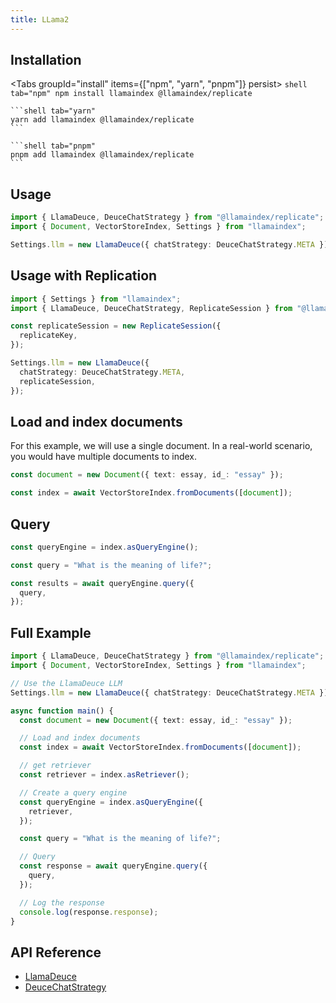 ```yaml
---
title: LLama2
---
```


## Installation


<Tabs groupId="install" items={["npm", "yarn", "pnpm"]} persist>
	```shell tab="npm"
	npm install llamaindex @llamaindex/replicate
	```

	```shell tab="yarn"
	yarn add llamaindex @llamaindex/replicate
	```

	```shell tab="pnpm"
	pnpm add llamaindex @llamaindex/replicate
	```
</Tabs>

## Usage

```ts
import { LlamaDeuce, DeuceChatStrategy } from "@llamaindex/replicate";
import { Document, VectorStoreIndex, Settings } from "llamaindex";

Settings.llm = new LlamaDeuce({ chatStrategy: DeuceChatStrategy.META });
```

## Usage with Replication

```ts
import { Settings } from "llamaindex";
import { LlamaDeuce, DeuceChatStrategy, ReplicateSession } from "@llamaindex/replicate";

const replicateSession = new ReplicateSession({
  replicateKey,
});

Settings.llm = new LlamaDeuce({
  chatStrategy: DeuceChatStrategy.META,
  replicateSession,
});
```

## Load and index documents

For this example, we will use a single document. In a real-world scenario, you would have multiple documents to index.

```ts
const document = new Document({ text: essay, id_: "essay" });

const index = await VectorStoreIndex.fromDocuments([document]);
```

## Query

```ts
const queryEngine = index.asQueryEngine();

const query = "What is the meaning of life?";

const results = await queryEngine.query({
  query,
});
```

## Full Example

```ts
import { LlamaDeuce, DeuceChatStrategy } from "@llamaindex/replicate";
import { Document, VectorStoreIndex, Settings } from "llamaindex";

// Use the LlamaDeuce LLM
Settings.llm = new LlamaDeuce({ chatStrategy: DeuceChatStrategy.META });

async function main() {
  const document = new Document({ text: essay, id_: "essay" });

  // Load and index documents
  const index = await VectorStoreIndex.fromDocuments([document]);

  // get retriever
  const retriever = index.asRetriever();

  // Create a query engine
  const queryEngine = index.asQueryEngine({
    retriever,
  });

  const query = "What is the meaning of life?";

  // Query
  const response = await queryEngine.query({
    query,
  });

  // Log the response
  console.log(response.response);
}
```

## API Reference

- [LlamaDeuce](/docs/api/variables/LlamaDeuce)
- [DeuceChatStrategy](/docs/api/variables/DeuceChatStrategy)
